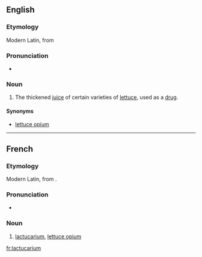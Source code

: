 ==English==

===Etymology===
Modern Latin, from {{etyl|la}} {{term|lactuca|lactūca|lettuce|lang=la}}

===Pronunciation===
* {{IPA|/læktjuːˈkɛəɹɪəm/}}

===Noun===
{{en-noun|-}}

# The thickened [[juice]] of certain varieties of [[lettuce]], used as a [[drug]].

====Synonyms====
* [[lettuce opium]]

----

==French==

===Etymology===
Modern Latin, from {{etyl|la|fr}} {{term|lactuca|lactūca|lettuce|lang=la}}.

===Pronunciation===
* {{IPA|/laktykaʁjɔm/|lang=fr}}

===Noun===
{{fr-noun-unc|m}}

# [[#English|lactucarium]], [[lettuce opium]]

[[fr:lactucarium]]